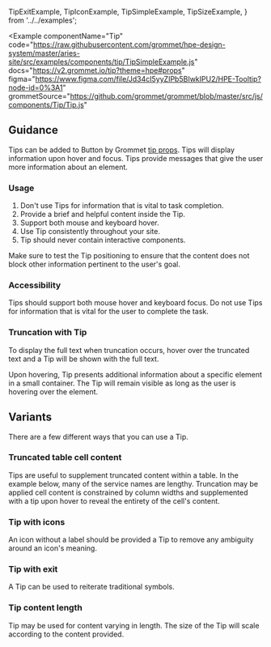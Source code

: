   TipExitExample,
  TipIconExample,
  TipSimpleExample,
  TipSizeExample,
} from '../../examples';

<Example
  componentName="Tip"
  code="https://raw.githubusercontent.com/grommet/hpe-design-system/master/aries-site/src/examples/components/tip/TipSimpleExample.js"
  docs="https://v2.grommet.io/tip?theme=hpe#props"
  figma="https://www.figma.com/file/Jd34cI5yyZIPb5BIwkIPU2/HPE-Tooltip?node-id=0%3A1"
  grommetSource="https://github.com/grommet/grommet/blob/master/src/js/components/Tip/Tip.js"
>
  <TipSimpleExample />
</Example>

## Guidance

Tips can be added to Button by Grommet [tip props](https://v2.grommet.io/button#tip).
Tips will display information upon hover and focus.
Tips provide messages that give the user more information about an element.

### Usage

1. Don't use Tips for information that is vital to task completion.
2. Provide a brief and helpful content inside the Tip.
3. Support both mouse and keyboard hover.
4. Use Tip consistently throughout your site.
5. Tip should never contain interactive components.

Make sure to test the Tip positioning to ensure that the content does not block other information pertinent to the user's goal.

### Accessibility

Tips should support both mouse hover and keyboard focus.
Do not use Tips for information that is vital for the user to complete the task.

### Truncation with Tip

To display the full text when truncation occurs, hover over the truncated text and a Tip will be shown with the full text.

Upon hovering, Tip presents additional information about a specific element in a small container. The Tip will remain visible as long as the user is hovering over the element.

## Variants

There are a few different ways that you can use a Tip.

### Truncated table cell content

Tips are useful to supplement truncated content within a table. In the example
below, many of the service names are lengthy. Truncation may be applied cell content
is constrained by column widths and supplemented with a tip upon hover to reveal the
entirety of the cell's content.

<ExampleImagePreview
  label="See truncation example in DataTable"
  href="/components/datatable#selecting-multiple-records-and-batch-actions"
  src="/table-manage-orders-example.png"
  alt="Image depicting an example HPE Design System table implementation."
/>

### Tip with icons

An icon without a label should be provided a Tip to remove any ambiguity around an icon's meaning.

<Example code="https://raw.githubusercontent.com/grommet/hpe-design-system/master/aries-site/src/examples/components/tip/TipIconExample.js">
  <TipIconExample />
</Example>

### Tip with exit

A Tip can be used to reiterate traditional symbols.

<Example code="https://raw.githubusercontent.com/grommet/hpe-design-system/master/aries-site/src/examples/components/tip/TipExitExample.js">
  <TipExitExample />
</Example>

### Tip content length

Tip may be used for content varying in length. The size of the Tip will scale according to the content provided.

<Example code="https://raw.githubusercontent.com/grommet/hpe-design-system/master/aries-site/src/examples/components/tip/TipSizeExample.js">
  <TipSizeExample />
</Example>
